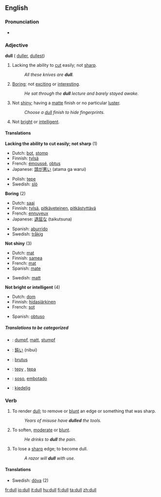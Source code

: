 ==English==

===Pronunciation===
*{{audio|en-us-dull.ogg|Audio (US)}}

===Adjective===
'''dull''' ({{compare}} [[duller]], {{super}} [[dullest]])

# Lacking the ability to [[cut]] easily; not [[sharp]].
#:''All these knives are '''dull'''.''
# [[Boring]]; not [[exciting]] or [[interesting]].
#:''He sat through the '''dull''' lecture and barely stayed awake.''
# Not [[shiny]]; having a [[matte]] finish or no particular [[luster]].
#:''Choose a [[dull]] finish to hide fingerprints.''
# Not [[bright]] or [[intelligent]].

====Translations====
'''Lacking the ability to cut easily; not sharp''' (1)
{{top}}
*Dutch: [[bot]], [[stomp]]
*Finnish: [[tylsä]]
*French: [[émoussé]], [[obtus]]
*Japanese: [[頭が悪い]] (atama ga warui)
{{mid}}
*Polish: [[tępe]] {{n}}
*Swedish: [[slö]]
{{bottom}}

'''Boring''' (2)
{{top}}
*Dutch: [[saai]]
*Finnish: [[tylsä]], [[pitkäveteinen]], [[pitkästyttävä]]
*French: [[ennuyeux]]
*Japanese: [[退屈な]] (taikutsuna)
{{mid}}
*Spanish: [[aburrido]]
*Swedish: [[tråkig]]
{{bottom}}

'''Not shiny''' (3)
{{top}}
*Dutch: [[mat]]
*Finnish: [[samea]]
*French: [[mat]]
*Spanish: [[mate]]
{{mid}}
*Swedish: [[matt]]
{{bottom}}

'''Not bright or intelligent''' (4)
{{top}}
*Dutch: [[dom]]
*Finnish: [[hidasjärkinen]]
*French: [[sot]]
{{mid}}
*Spanish: [[obtuso]]
{{bottom}}

=====Translations to be categorized=====
{{checktrans}}

*{{ttbc|German}}: [[dumpf]], [[matt]], [[stumpf]]
*{{ttbc|Japanese}}: [[鈍い]] (nibui)

*{{ttbc|Latin}}: [[brutus]]
*{{ttbc|Polish}}: [[tępy]] {{m}}, [[tępa]] {{f}}
*{{ttbc|Spanish}}: [[soso]], [[embotado]]
*{{ttbc|Norwegian}}: [[kjedelig]]

===Verb===
{{en-verb}}

# {{transitive}} To render [[dull]]; to remove or [[blunt]] an edge or something that was sharp.
#:''Years of misuse have '''dulled''' the tools.''
# {{transitive}} To soften, [[moderate]] or [[blunt]].
#:''He drinks to '''dull''' the pain.''
# {{intransitive}} To lose a [[sharp]] edge; to become dull.
#:''A razor will '''dull''' with use.''

====Translations====
*Swedish: [[döva]] (2)

[[fr:dull]]
[[io:dull]]
[[it:dull]]
[[hu:dull]]
[[fi:dull]]
[[ta:dull]]
[[zh:dull]]